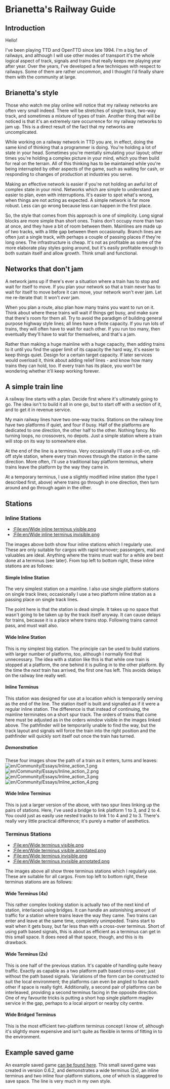 =Brianetta's Railway Guide=
==Introduction==
Hello!

I've been playing TTD and OpenTTD since late 1994.  I'm a big fan of railways, and although I will use other modes of transport it's the whole logical aspect of track, signals and trains that really keeps me playing year after year.  Over the years, I've developed a few techniques with respect to railways.  Some of them are rather uncommon, and I thought I'd finally share them with the community at large.
==Brianetta's style==
Those who watch me play online will notice that my railway networks are often very small indeed.  There will be stretches of single track, two-way track, and sometimes a mixture of types of train.  Another thing that will be noticed is that it's an extremely rare occurrence for my railway networks to jam up.  This is a direct result of the fact that my networks are uncomplicated.

While working on a railway network in TTD you are, in effect, doing the same kind of thinking that a programmer is doing.  You're holding a lot of state in your head.  Sometimes you're mentally simulating your layout; other times you're holding a complex picture in your mind, which you then build for real on the terrain.  All of this thinking has to be maintained while you're being interrupted by other aspects of the game, such as waiting for cash, or responding to changes of production at industries you serve.

Making an effective network is easier if you're not holding an awful lot of complex state in your mind.  Networks which are simple to understand are easier to plan, even with interruptions.  It's easier to spot what's wrong, when things are not acting as expected.  A simple network is far more robust.  Less can go wrong because less can happen in the first place.

So, the style that comes from this approach is one of simplicity.  Long signal blocks are more simple than short ones.  Trains don't occupy more than two at once, and they have a bit of room between them.  Mainlines are made up of two tracks, with a little gap between them occasionally.  Branch lines are often just a single track, with perhaps a couple of passing places if they're long ones.  The infrastructure is cheap.  It's not as profitable as some of the more elaborate play styles going around, but it's easily profitable enough to both sustain itself and allow growth.  Think small and functional.

==Networks that don't jam==
A network jams up if there's ever a situation where a train has to stop and wait for itself to move.  If you plan your network so that a train never has to wait for itself to move before it can move, your network won't ever jam.  Let me re-iterate that:  It won't ''ever'' jam.

When you plan a route, also plan how many trains you want to run on it.  Think about where these trains will wait if things get busy, and make sure that there's room for them all.  Try to avoid the paradigm of building general purpose highway style lines; all lines have a finite capacity.  If you run lots of trains, they will often have to wait for each other.  If you run too many, then eventually they'll have to wait for themselves, and that's a jam.

Rather than making a huge mainline with a huge capacity, then adding trains to it until you find the upper limit of its capacity the hard way, it's easier to keep things quiet.  Design for a certain target capacity.  If later services would overload it, think about adding relief lines - and know how many trains they can hold, too.  If every train has its place, you won't be wondering whether it'll keep working forever.

==A simple train line==
A railway line starts with a plan.  Decide first where it's ultimately going to go.  The idea isn't to build it all in one go, but to start off with a section of it, and to get it in revenue service.

My main railway lines have two one-way tracks.  Stations on the railway line have two platforms if quiet, and four if busy.  Half of the platforms are dedicated to one direction, the other half to the other.  Nothing fancy.  No turning loops, no crossovers, no depots.  Just a simple station where a train will stop on its way to somewhere else.

At the end of the line is a terminus.  Very occasionally I'll use a roll-on, roll-off style station, where every train moves through the station in the same direction.  More often, I'll use a traditional bay platform terminus, where trains leave the platform by the way they came in.

At a temporary terminus, I use a slightly modified inline station (the type I described first, above) where trains go through in one direction, then turn around and go through again in the other.

==Stations==
===Inline Stations===
*[[:File:en/Wide inline terminus visible.png]]
*[[:File:en/Wide inline terminus invisible.png]]
The images above both show four inline stations which I regularly use.  These are only suitable for cargos with rapid turnover; passengers, mail and valuables are ideal.  Anything where the trains must wait for a while are best done at a terminus (see later).  From top left to bottom right, these inline stations are as follows:
====Simple Inline Station====
The very simplest station on a mainline.  I also use single platform stations on single track lines; occasionally I use a two platform inline station as a passing place on single track lines.

The point here is that the station is dead simple.  It takes up no space that wasn't going to be taken up by the track itself anyway.  It can cause delays for trains, because it is a place where trains stop.  Following trains cannot pass, and must wait also.
====Wide Inline Station====
This is my simplest big station.  The principle can be used to build stations with larger number of platforms, too, although I normally find that unnecessary.  The idea with a station like this is that while one train is stopped at a platform, the one behind it is pulling in to the other platform. By the time the ''next'' train has arrived, the first one has left.  This avoids delays on the railway line really well.
====Inline Terminus====
This station was designed for use at a location which is temporarily serving as the end of the line.  The station itself is built and signalled as if it were a regular inline station.  The difference is that instead of continuing, the mainline terminates on a short spur track.  The orders of trains that come here must be adjusted as in the orders window visible in the images linked above.  The pathfinder will be temporarily unable to find the way, but the track layout and signals will force the train into the right position and the pathfinder will quickly sort itself out once the train has turned.
=====Demonstration=====
These four images show the path of a train as it enters, turns and leaves:
[[File:en/Community/Essays/Inline action 1.png]]
[[File:en/Community/Essays/Inline action 2.png]]
[[File:en/Community/Essays/Inline action 3.png]]
[[File:en/Community/Essays/Inline action 4.png]]
====Wide Inline Terminus====
This is just a larger version of the above, with two spur lines linking up the pairs of stations.  Here, I've used a bridge to link platform 1 to 3, and 2 to 4.  You could just as easily use nested tracks to link 1 to 4 and 2 to 3.  There's really very little practical difference; it's purely a matter of aesthetics.
===Terminus Stations===
*[[:File:en/Wide terminus visible.png]]
*[[:File:en/Wide terminus visible annotated.png]]
*[[:File:en/Wide terminus invisible.png]]
*[[:File:en/Wide terminus invisible annotated.png]]
The images above all show three terminus stations which I regularly use.  These are suitable for all cargos.  From top left to bottom right, these terminus stations are as follows:
====Wide Terminus (4x)====
This rather complex looking station is actually two of the next kind of station, interlaced using bridges.  It can handle an astonishing amount of traffic for a station where trains leave the way they came.  Two trains can enter and leave at the same time, completely unimpeded.  Trains start to wait when it gets busy, but far less than with a cross-over terminus.  Short of using path based signals, this is about as efficient as a terminus can get in this small space.  It does need all that space, though, and this is its drawback.
====Wide Terminus (2x)====
This is one half of the previous station.  It's capable of handling quite heavy traffic.  Exactly as capable as a two platform path based cross-over; just without the path based signals.  Variations of the form can be constructed to suit the local environment; the platforms can even be angled to face each other if space is really tight.  Additionally, a second pair of platforms can be interleaved, providing a second terminus facing in the opposite direction.  One of my favourite tricks is putting a short hop single platform maglev service in the gap, perhaps to a local airport or nearby city centre.
====Wide Bridged Terminus====
This is the most efficient two-platform terminus concept I know of, although it's slightly more expensive and isn't quite as flexible in terms of fitting in to the environment.
==Example saved game==
An example saved game [http://ppcis.org/standard/brianetta_style.sav can be found here].  This small saved game was created in version 0.6.2, and demonstrates a wide terminus (2x), an inline terminus and two inline four-platform stations, one of which is staggered to save space.  The line is very much in my own style.